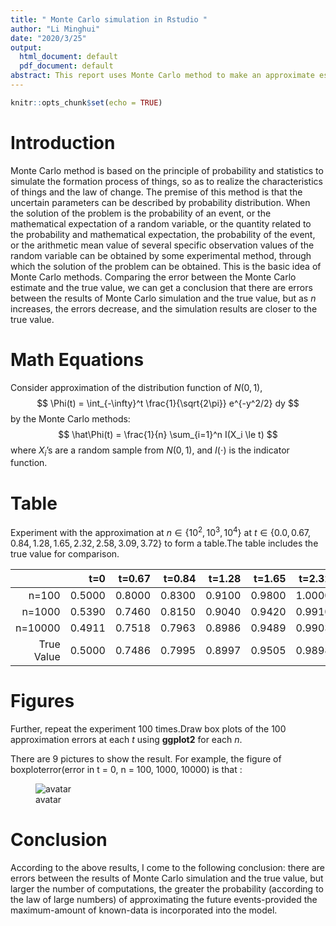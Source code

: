 ```yaml
---
title: " Monte Carlo simulation in Rstudio "
author: "Li Minghui"
date: "2020/3/25"
output:
  html_document: default
  pdf_document: default
abstract: This report uses Monte Carlo method to make an approximate estimate of the standard normal function and compares it with the true value. And then, it repeats the experiment 100 times. Finally, drawing box plots of the 100 approximation errors at each $t$ for each $n$. From this experiment, it's a conclusion that larger the number of computations, the greater the probability (according to the law of large numbers) of approximating the future events-provided the maximum-amount of known-data is incorporated into the model.
---
```


```r
knitr::opts_chunk$set(echo = TRUE)
```

# Introduction
Monte Carlo method is based on the principle of probability and statistics to simulate the formation process of things, so as to realize the characteristics of things and the law of change. The premise of this method is that the uncertain parameters can be described by probability distribution. When the solution of the problem is the probability of an event, or the mathematical expectation of a random variable, or the quantity related to the probability and mathematical expectation, the probability of the event, or the arithmetic mean value of several specific observation values of the random variable can be obtained by some experimental method, through which the solution of the problem can be obtained. This is the basic idea of Monte Carlo methods. Comparing the error between the Monte Carlo estimate and the true value, we can get a conclusion that there are errors between the results of Monte Carlo simulation and the true value, but as $n$ increases, the errors decrease, and the simulation results are closer to the true value.

# Math Equations
Consider approximation of the distribution function of $N(0, 1)$,
$$
\Phi(t) = \int_{-\infty}^t \frac{1}{\sqrt{2\pi}} e^{-y^2/2} dy 
$$
by the Monte Carlo methods:
$$
\hat\Phi(t) = \frac{1}{n} \sum_{i=1}^n I(X_i \le t)
$$
where $X_i$'s are a random sample from $N(0, 1)$, and $I(\cdot)$ is the indicator function. 

# Table
Experiment with the approximation at $n \in \{10^2, 10^3, 10^4\}$ at $t \in \{0.0, 0.67, 0.84, 1.28, 1.65, 2.32, 2.58, 3.09, 3.72\}$ to form a table.The table  includes the true value for comparison.

|          |t=0   |t=0.67|t=0.84|t=1.28|t=1.65|t=2.32|t=2.58|t=3.09|t=3.72|
|---------:|-----:|-----:|-----:|-----:|-----:|-----:|-----:|-----:|-----:|
|     n=100|0.5000|0.8000|0.8300|0.9100|0.9800|1.0000|1.0000|1.0000|1.0000|
|    n=1000|0.5390|0.7460|0.8150|0.9040|0.9420|0.9910|0.9940|0.9990|1.0000|
|   n=10000|0.4911|0.7518|0.7963|0.8986|0.9489|0.9903|0.9946|0.9992|1.0000|
|True Value|0.5000|0.7486|0.7995|0.8997|0.9505|0.9898|0.9951|0.9990|0.9999|

# Figures
Further, repeat the experiment 100 times.Draw box plots of the 100 approximation errors at each $t$ using **ggplot2** for each $n$.

There are 9 pictures to show the result. For example, the figure of boxploterror(error in t = 0, n = 100, 1000, 10000) is that :  

![avatar](C:/Users/86130/Desktop/error in t=0.png)

# Conclusion
According to the above results, I come to the following conclusion: 
there are errors between the results of Monte Carlo simulation and the true value, but larger the number of computations, the greater the probability (according to the law of large numbers) of approximating the future events-provided the maximum-amount of known-data is incorporated into the model.
